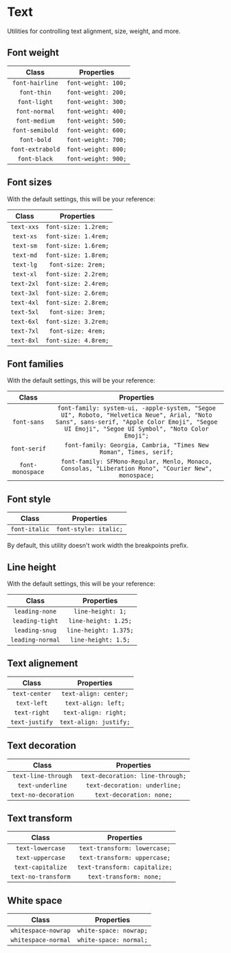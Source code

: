 
<Meta title="Utilities/Text" />

# Text

Utilities for controlling text alignment, size, weight, and more.

## Font weight

|      Class       |     Properties      |
| :--------------: | :-----------------: |
| `font-hairline`  | `font-weight: 100;` |
|   `font-thin`    | `font-weight: 200;` |
|   `font-light`   | `font-weight: 300;` |
|  `font-normal`   | `font-weight: 400;` |
|  `font-medium`   | `font-weight: 500;` |
| `font-semibold`  | `font-weight: 600;` |
|   `font-bold`    | `font-weight: 700;` |
| `font-extrabold` | `font-weight: 800;` |
|   `font-black`   | `font-weight: 900;` |

## Font sizes

With the default settings, this will be your reference:

|   Class    |      Properties      |
| :--------: | :------------------: |
| `text-xxs` | `font-size: 1.2rem;` |
| `text-xs`  | `font-size: 1.4rem;` |
| `text-sm`  | `font-size: 1.6rem;` |
| `text-md`  | `font-size: 1.8rem;` |
| `text-lg`  |  `font-size: 2rem;`  |
| `text-xl`  | `font-size: 2.2rem;` |
| `text-2xl` | `font-size: 2.4rem;` |
| `text-3xl` | `font-size: 2.6rem;` |
| `text-4xl` | `font-size: 2.8rem;` |
| `text-5xl` |  `font-size: 3rem;`  |
| `text-6xl` | `font-size: 3.2rem;` |
| `text-7xl` |  `font-size: 4rem;`  |
| `text-8xl` | `font-size: 4.8rem;` |

## Font families

With the default settings, this will be your reference:

|      Class       |                                                                                          Properties                                                                                          |
| :--------------: | :------------------------------------------------------------------------------------------------------------------------------------------------------------------------------------------: |
|   `font-sans`    | `font-family: system-ui, -apple-system, "Segoe UI", Roboto, "Helvetica Neue", Arial, "Noto Sans", sans-serif, "Apple Color Emoji", "Segoe UI Emoji", "Segoe UI Symbol", "Noto Color Emoji";` |
|   `font-serif`   |                                                              `font-family: Georgia, Cambria, "Times New Roman", Times, serif;`                                                               |
| `font-monospace` |                                             `font-family: SFMono-Regular, Menlo, Monaco, Consolas, "Liberation Mono", "Courier New", monospace;`                                             |

## Font style

|     Class     |      Properties       |
| :-----------: | :-------------------: |
| `font-italic` | `font-style: italic;` |

By default, this utility doesn't work width the breakpoints prefix.

## Line height

With the default settings, this will be your reference:

|      Class       |      Properties       |
| :--------------: | :-------------------: |
|  `leading-none`  |   `line-height: 1;`   |
| `leading-tight`  | `line-height: 1.25;`  |
|  `leading-snug`  | `line-height: 1.375;` |
| `leading-normal` |  `line-height: 1.5;`  |

## Text alignement

|     Class      |       Properties       |
| :------------: | :--------------------: |
| `text-center`  | `text-align: center;`  |
|  `text-left`   |  `text-align: left;`   |
|  `text-right`  |  `text-align: right;`  |
| `text-justify` | `text-align: justify;` |

## Text decoration

|        Class         |            Properties            |
| :------------------: | :------------------------------: |
| `text-line-through`  | `text-decoration: line-through;` |
|   `text-underline`   |  `text-decoration: underline;`   |
| `text-no-decoration` |     `text-decoration: none;`     |

## Text transform

|        Class        |          Properties           |
| :-----------------: | :---------------------------: |
|  `text-lowercase`   | `text-transform: lowercase;`  |
|  `text-uppercase`   | `text-transform: uppercase;`  |
|  `text-capitalize`  | `text-transform: capitalize;` |
| `text-no-transform` |    `text-transform: none;`    |

## White space

|        Class        |       Properties       |
| :-----------------: | :--------------------: |
| `whitespace-nowrap` | `white-space: nowrap;` |
| `whitespace-normal` | `white-space: normal;` |

